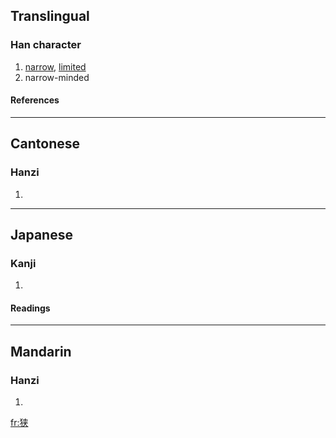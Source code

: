 {{see|狹}}

==Translingual==
===Han character===
{{Han char|rn=94|rad=犬|as=06|sn=9|four=|canj=大竹大廿 (KHKT)}}
# [[narrow]], [[limited]]
# narrow-minded
====References====
{{Han ref|kx=0711.101|dkj=20406|dj=1123.100|hdz=21343.100|uh=72ED|ud=29421}}

----
==Cantonese==
===Hanzi===
{{yue-hanzi|jyut=|y=haap6}}
# {{defn|Cantonese}}

----
==Japanese==
===Kanji===
{{ja-kanji|grade=c|rs=犬06}}
# {{defn|Japanese}} 
====Readings====
{{ja-readings|on=[[きょう]] (kyō)|kun=[[せまい]] (semai), [[せばめる]] (sebameru), [[さ]] (sa)}}

----
==Mandarin==
===Hanzi===
{{cmn-hanzi|tra=狹|pin=[[xiá]] ([[xia2]])|wg=hsia<sup>2</sup>}}
# {{defn|Mandarin}}

[[fr:狭]]